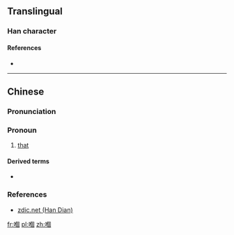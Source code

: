{{also|𠮶}}
==Translingual==

===Han character===
{{Han char|rn=30|rad=口|as=10|sn=13|four=|canj=ROWR|ids=⿰口個}}

====References====
* {{Han ref|kx=0204.111|hdz=10668.091|uh=55F0|ud=22000}}

----

==Chinese==
{{zh-forms|s=𠮶}}

===Pronunciation===
{{zh-pron
|m=gě
|c=go2,go3
|cat=pronoun
}}

===Pronoun===
{{zh-pronoun}}

# {{context|Cantonese|lang=zh|sort=口10}} [[that]]

====Derived terms====
* {{zh-l|嗰個|that}}

===References===
* [http://www.zdic.net/z/16/js/55F0.htm zdic.net (Han Dian)]

[[fr:嗰]]
[[pl:嗰]]
[[zh:嗰]]